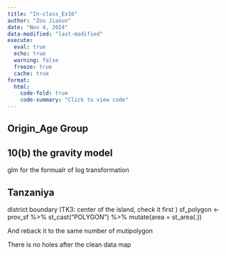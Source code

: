 ```yaml
---
title: "In-class_Ex10"
author: "Zou Jiaxun"
date: "Nov 4, 2024"
data-modified: "last-modified"
execute: 
  eval: true
  echo: true
  warning: false
  freeze: true
  cache: true
format:
  html:
    code-fold: true
    code-summary: "Click to view code"
---
```


## Origin_Age Group

## 10(b) the gravity model

glm for the formualr of log transformation

## Tanzaniya

district boundary (TK3: center of the island, check it first ) sf_polygon \<- prov_sf %\>% st_cast("POLYGON") %\>% mutate(area = st_area(.))

And reback it to the same number of mutipolygon

There is no holes after the clean data map
